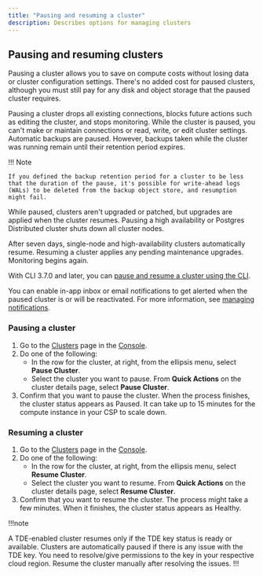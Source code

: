 ```yaml
---
title: "Pausing and resuming a cluster"
description: Describes options for managing clusters
---
```


## Pausing and resuming clusters

Pausing a cluster allows you to save on compute costs without losing data or cluster configuration settings. There's no added cost for paused clusters, although you must still pay for any disk and object storage that the paused cluster requires.  

Pausing a cluster drops all existing connections, blocks future actions such as editing the cluster, and stops monitoring. While the cluster is paused, you can't make or maintain connections or read, write, or edit cluster settings. Automatic backups are paused. However, backups taken while the cluster was running remain until their retention period expires. 

!!! Note

    If you defined the backup retention period for a cluster to be less that the duration of the pause, it's possible for write-ahead logs (WALs) to be deleted from the backup object store, and resumption might fail.

While paused, clusters aren't upgraded or patched, but upgrades are applied when the cluster resumes. Pausing a high availability or Postgres Distributed cluster shuts down all cluster nodes. 

After seven days, single-node and high-availability clusters automatically resume. Resuming a cluster applies any pending maintenance upgrades. Monitoring begins again.  

With CLI 3.7.0 and later, you can [pause and resume a cluster using the CLI](../../reference/cli/managing_clusters/#pausing-a-cluster).

You can enable in-app inbox or email notifications to get alerted when the paused cluster is or will be reactivated. For more information, see [managing notifications](/edb-postgres-ai/console/using/notifications/#manage-notifications).

### Pausing a cluster

1.  Go to the [Clusters](https://portal.biganimal.com/clusters) page in the [Console](https://portal.biganimal.com). 
2.  Do one of the following:
    -   In the row for the cluster, at right, from the ellipsis menu, select **Pause Cluster**.
    -   Select the cluster you want to pause. From **Quick Actions** on the cluster details page, select **Pause Cluster**.
3.  Confirm that you want to pause the cluster. When the process finishes, the cluster status appears as Paused. It can take up to 15 minutes for the compute instance in your CSP to scale down.

### Resuming a cluster

1.  Go to the [Clusters](https://portal.biganimal.com/clusters) page in the [Console](https://portal.biganimal.com). 
2.  Do one of the following:
    -   In the row for the cluster, at right, from the ellipsis menu, select **Resume Cluster**.
    -   Select the cluster you want to resume. From **Quick Actions** on the cluster details page, select **Resume Cluster**.
3.  Confirm that you want to resume the cluster. The process might take a few minutes. When it finishes, the cluster status appears as Healthy.

!!!note

A TDE-enabled cluster resumes only if the TDE key status is ready or available. Clusters are automatically paused if there is any issue with the TDE key. You need to resolve/give permissions to the key in your respective cloud region. Resume the cluster manually after resolving the issues.
!!!
